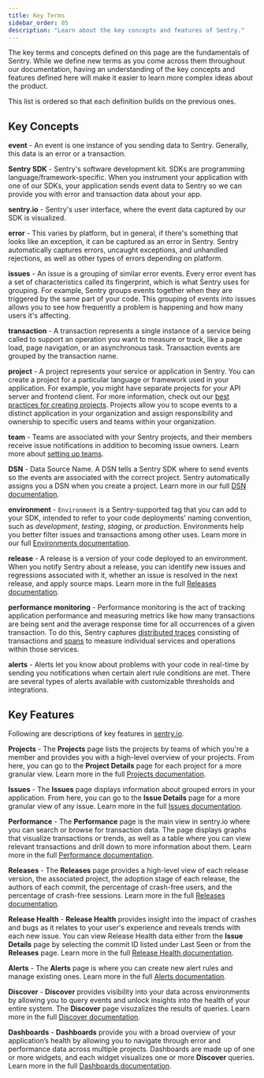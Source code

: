 ```yaml
---
title: Key Terms
sidebar_order: 05
description: "Learn about the key concepts and features of Sentry."
---
```


The key terms and concepts defined on this page are the fundamentals of Sentry. While we define new terms as you come across them throughout our documentation, having an understanding of the key concepts and features defined here will make it easier to learn more complex ideas about the product.

This list is ordered so that each definition builds on the previous ones.

## Key Concepts

**event** - An event is one instance of you sending data to Sentry. Generally, this data is an error or a transaction.

**Sentry SDK** - Sentry's software development kit. SDKs are programming language/framework-specific. When you instrument your application with one of our SDKs, your application sends event data to Sentry so we can provide you with error and transaction data about your app.

**sentry.io** - Sentry's user interface, where the event data captured by our SDK is visualized.

**error** - This varies by platform, but in general, if there's something that looks like an exception, it can be captured as an error in Sentry. Sentry automatically captures errors, uncaught exceptions, and unhandled rejections, as well as other types of errors depending on platform.

**issues** - An issue is a grouping of similar error events. Every error event has a set of characteristics called its fingerprint, which is what Sentry uses for grouping. For example, Sentry groups events together when they are triggered by the same part of your code. This grouping of events into issues allows you to see how frequently a problem is happening and how many users it's affecting.

**transaction** - A transaction represents a single instance of a service being called to support an operation you want to measure or track, like a page load, page navigation, or an asynchronous task. Transaction events are grouped by the transaction name.

**project** - A project represents your service or application in Sentry. You can create a project for a particular language or framework used in your application. For example, you might have separate projects for your API server and frontend client. For more information, check out our [best practices for creating projects](/product/accounts/getting-started/#4-create-projects). Projects allow you to scope events to a distinct application in your organization and assign responsibility and ownership to specific users and teams within your organization.

**team** - Teams are associated with your Sentry projects, and their members receive issue notifications in addition to becoming issue owners. Learn more about [setting up teams](/product/accounts/getting-started/#2-set-up-teams).

**DSN** - Data Source Name. A DSN tells a Sentry SDK where to send events so the events are associated with the correct project. Sentry automatically assigns you a DSN when you create a project. Learn more in our full [DSN documentation](/product/sentry-basics/dsn-explainer/).

**environment** - `Environment` is a Sentry-supported tag that you can add to your SDK, intended to refer to your code deployments' naming convention, such as _development_, _testing_, _staging_, or _production_. Environments help you better filter issues and transactions among other uses. Learn more in our full [Environments documentation](/product/sentry-basics/environments/).

**release** - A release is a version of your code deployed to an environment. When you notify Sentry about a release, you can identify new issues and regressions associated with it, whether an issue is resolved in the next release, and apply source maps. Learn more in the full [Releases documentation](/product/releases/).

**performance monitoring** - Performance monitoring is the act of tracking application performance and measuring metrics like how many transactions are being sent and the average response time for all occurrences of a given transaction. To do this, Sentry captures [distributed traces](/product/sentry-basics/tracing/distributed-tracing/) consisting of transactions and [spans](/product/sentry-basics/tracing/distributed-tracing/#traces-transactions-and-spans) to measure individual services and operations within those services.

**alerts** - Alerts let you know about problems with your code in real-time by sending you notifications when certain alert rule conditions are met. There are several types of alerts available with customizable thresholds and integrations.

## Key Features

Following are descriptions of key features in [sentry.io](https://sentry.io).

**Projects** - The **Projects** page lists the projects by teams of which you're a member and provides you with a high-level overview of your projects. From here, you can go to the **Project Details** page for each project for a more granular view. Learn more in the full [Projects documentation](/product/projects/).

**Issues** - The **Issues** page displays information about grouped errors in your application. From here, you can go to the **Issue Details** page for a more granular view of any issue. Learn more in the full [Issues documentation](/product/issues/).

**Performance** - The **Performance** page is the main view in sentry.io where you can search or browse for transaction data. The page displays graphs that visualize transactions or trends, as well as a table where you can view relevant transactions and drill down to more information about them. Learn more in the full [Performance documentation](/product/performance/).

**Releases** - The **Releases** page provides a high-level view of each release version, the associated project, the adoption stage of each release, the authors of each commit, the percentage of crash-free users, and the percentage of crash-free sessions. Learn more in the full [Releases documentation](/product/releases/).

**Release Health** - **Release Health** provides insight into the impact of crashes and bugs as it relates to your user's experience and reveals trends with each new issue. You can view Release Health data either from the **Issue Details** page by selecting the commit ID listed under Last Seen or from the **Releases** page. Learn more in the full [Release Health documentation](/product/releases/health/).

**Alerts** - The **Alerts** page is where you can create new alert rules and manage existing ones. Learn more in the full [Alerts documentation](/product/alerts/).

**Discover** - **Discover** provides visibility into your data across environments by allowing you to query events and unlock insights into the health of your entire system. The **Discover** page visuzalizes the results of queries. Learn more in the full [Discover documentation](/product/discover-queries/).

**Dashboards** - **Dashboards** provide you with a broad overview of your application’s health by allowing you to navigate through error and performance data across multiple projects. Dashboards are made up of one or more widgets, and each widget visualizes one or more **Discover** queries. Learn more in the full [Dashboards documentation](/product/dashboards/).
